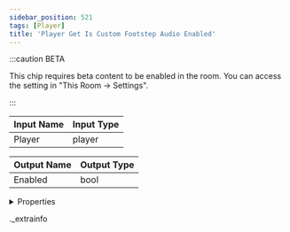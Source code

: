 ```yaml
---
sidebar_position: 521
tags: [Player]
title: 'Player Get Is Custom Footstep Audio Enabled'
---
```




:::caution BETA

This chip requires beta content to be enabled in the room. You can access the setting in "This Room -> Settings".

:::

<IChip uuid="d5a7f0e5-b0ab-4b6d-82d2-cdecade30009" />

| Input Name | Input Type |
|-----------|-----------|
| Player | player |

| Output Name | Output Type |
|-----------|-----------|
| Enabled | bool |


<details>
  <summary>Properties</summary>
  <div>
    <div>
    <table>
      <thead>
        <tr>
          <th>Room availability:</th>
          <th>Available everywhere</th>
        </tr>
        <tr>
          <th>Is beta required?</th>
          <th>Yes</th>
        </tr>
        <tr>
          <th>Is this chip a trolling risk?</th>
          <th>No</th>
        </tr>
        <tr>
          <th>Is this chip a role assignment risk?</th>
          <th>No</th>
        </tr>
        <tr>
          <th>Chip UUID</th>
          <th>d5a7f0e5-b0ab-4b6d-82d2-cdecade30009</th>
        </tr>
      </thead>
    </table>
    </div>
  </div>
</details>

._extrainfo